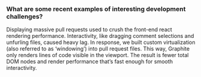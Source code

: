 ### What are some recent examples of interesting development challenges?

Displaying massive pull requests used to crush the front-end react rendering
performance. Interactivity, like dragging comment selections and unfurling
files, caused heavy lag. In response, we built custom virtualization (also
referred to as ‘windowing’) into pull request files. This way, Graphite only
renders lines of code visible in the viewport. The result is fewer total DOM
nodes and render performance that’s fast enough for smooth interactivity.

